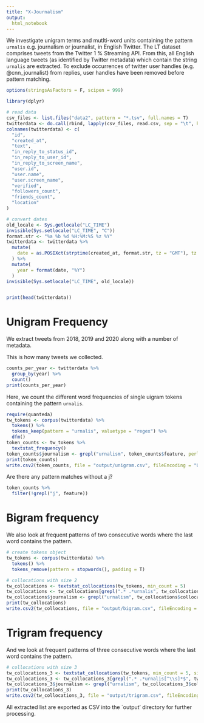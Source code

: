 ```yaml
---
title: "X-Journalism"
output:
  html_notebook
---
```


We investigate unigram terms and mutlti-word units containing the pattern `urnalis` e.g. journalism or journalist, in English Twitter. The LT dataset comprises tweets from the Twitter 1 % Streaming API. From this, all English language tweets (as identified by Twitter metadata) which contain the string `urnalis` are extracted. To exclude occurrences of twitter user handles (e.g. @cnn_journalist) from replies, user handles have been removed before pattern matching. 

```r
options(stringsAsFactors = F, scipen = 999)

library(dplyr)

# read data 
csv_files <- list.files("data2", pattern = "*.tsv", full.names = T)
twitterdata <- do.call(rbind, lapply(csv_files, read.csv, sep = "\t", header = F, encoding = "UTF-8"))
colnames(twitterdata) <- c(
  "id", 
  "created_at", 
  "text", 
  "in_reply_to_status_id", 
  "in_reply_to_user_id", 
  "in_reply_to_screen_name",
  "user.id",
  "user.name",
  "user.screen_name",
  "verified",
  "followers_count",
  "friends_count",
  "location"
)

# convert dates
old_locale <- Sys.getlocale("LC_TIME")
invisible(Sys.setlocale("LC_TIME", "C"))
format.str <- "%a %b %d %H:%M:%S %z %Y"
twitterdata <- twitterdata %>% 
  mutate(
    date = as.POSIXct(strptime(created_at, format.str, tz = "GMT"), tz = "GMT")
  ) %>%
  mutate(
    year = format(date, "%Y")
  )
invisible(Sys.setlocale("LC_TIME", old_locale))


print(head(twitterdata))
```

# Unigram Frequency

We extract tweets from 2018, 2019 and 2020 along with a number of metadata.

This is how many tweets we collected.

```r
counts_per_year <- twitterdata %>%
  group_by(year) %>%
  count()
print(counts_per_year)
```

Here, we count the different word frequencies of single uigram tokens containing the pattern `urnalis`.

```r
require(quanteda)
tw_tokens <- corpus(twitterdata) %>%
  tokens() %>%
  tokens_keep(pattern = "urnalis", valuetype = "regex") %>%
  dfm()
token_counts <- tw_tokens %>%
  textstat_frequency()
token_counts$journalism <- grepl("urnalism", token_counts$feature, perl = T)
print(token_counts)
write.csv2(token_counts, file = "output/unigram.csv", fileEncoding = "UTF-8")
```

Are there any pattern matches without a j?

```r
token_counts %>%
  filter(!grepl("j", feature))
```

# Bigram frequency

We also look at frequent patterns of two consecutive words where the last word contains the pattern. 

```r
# create tokens object
tw_tokens <- corpus(twitterdata) %>%
  tokens() %>%
  tokens_remove(pattern = stopwords(), padding = T)

# collocations with size 2
tw_collocations <- textstat_collocations(tw_tokens, min_count = 5)
tw_collocations <- tw_collocations[grepl(".* .*urnalis", tw_collocations$collocation, perl = T), ]
tw_collocations$journalism <- grepl("urnalism", tw_collocations$collocation, perl = T)
print(tw_collocations)
write.csv2(tw_collocations, file = "output/bigram.csv", fileEncoding = "UTF-8")
```

# Trigram frequency

And we look at frequent patterns of three consecutive words where the last word contains the pattern.

```r
# collocations with size 3
tw_collocations_3 <- textstat_collocations(tw_tokens, min_count = 5, size = 3)
tw_collocations_3 <- tw_collocations_3[grepl(".* .*urnalis[^\\s]*$", tw_collocations_3$collocation, perl = T), ]
tw_collocations_3$journalism <- grepl("urnalism", tw_collocations_3$collocation, perl = T)
print(tw_collocations_3)
write.csv2(tw_collocations_3, file = "output/trigram.csv", fileEncoding = "UTF-8")
```

All extracted list are exported as CSV into the `output' directory for further processing.

